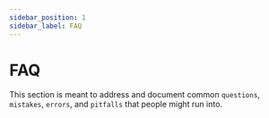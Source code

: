 ```yaml
---
sidebar_position: 1
sidebar_label: FAQ
---
```


# FAQ

This section is meant to address and document common `questions`, `mistakes`, `errors`, and `pitfalls` that people might
run into.
